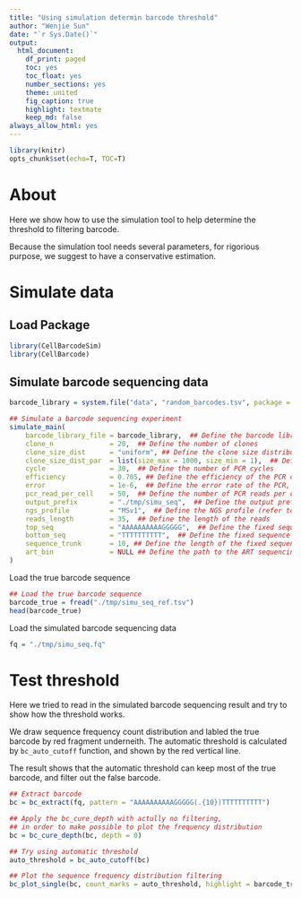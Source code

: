 ```yaml
---
title: "Using simulation determin barcode threshold"
author: "Wenjie Sun"
date: "`r Sys.Date()`"
output:
  html_document:
    df_print: paged
    toc: yes
    toc_float: yes
    number_sections: yes
    theme: united 
    fig_caption: true
    highlight: textmate
    keep_md: false 
always_allow_html: yes
---
```


```r
library(knitr)
opts_chunk$set(echo=T, TOC=T)
```

# About

Here we show how to use the simulation tool to help determine the threshold to filtering barcode.

Because the simulation tool needs several parameters, for rigorious purpose, we suggest to have a conservative estimation.

# Simulate data

## Load Package

```r
library(CellBarcodeSim)
library(CellBarcode)
```

## Simulate barcode sequencing data

```r
barcode_library = system.file("data", "random_barcodes.tsv", package = "CellBarcodeSim")

## Simulate a barcode sequencing experiment
simulate_main(
    barcode_library_file = barcode_library,  ## Define the barcode library
    clone_n              = 20,  ## Define the number of clones
    clone_size_dist      = "uniform", ## Define the clone size distribution
    clone_size_dist_par  = list(size_max = 1000, size_min = 1),  ## Define the parameters of the clone size distribution
    cycle                = 30,  ## Define the number of PCR cycles
    efficiency           = 0.705, ## Define the efficiency of the PCR cycle
    error                = 1e-6,  ## Define the error rate of the PCR, mutation per base per cycle
    pcr_read_per_cell    = 50,  ## Define the number of PCR reads per cell (clone_n)
    output_prefix        = "./tmp/simu_seq",  ## Define the output prefix
    ngs_profile          = "MSv1",  ## Define the NGS profile (refer to ART sequencing simulator manual)
    reads_length         = 35,  ## Define the length of the reads
    top_seq              = "AAAAAAAAAAGGGGG",  ## Define the fixed sequence at the 5' end of the reads to be added
    bottom_seq           = "TTTTTTTTTT",  ## Define the fixed sequence at the 3' end of the reads to be added
    sequence_trunk       = 10, ## Define the length of the fixed sequence to be added
    art_bin              = NULL ## Define the path to the ART sequencing simulator
)
```

Load the true barcode sequence

```r
## Load the true barcode sequence
barcode_true = fread("./tmp/simu_seq_ref.tsv")
head(barcode_true)
```

Load the simulated barcode sequencing data

```r
fq = "./tmp/simu_seq.fq"
```

# Test threshold

Here we tried to read in the simulated barcode sequencing result and try to show how the threshold works.

We draw sequence frequency count distribution and labled the true barcode by red fragment underneith.
The automatic threshold is calculated by `bc_auto_cutoff` function, and shown by the red vertical line.

The result shows that the automatic threshold can keep most of the true barcode, and filter out the false barcode.

```r
## Extract barcode 
bc = bc_extract(fq, pattern = "AAAAAAAAAAGGGGG(.{10})TTTTTTTTTT")

## Apply the bc_cure_depth with actully no filtering, 
## in order to make possible to plot the frequency distribution
bc = bc_cure_depth(bc, depth = 0)

## Try using automatic threshold
auto_threshold = bc_auto_cutoff(bc)

## Plot the sequence frequency distribution filtering
bc_plot_single(bc, count_marks = auto_threshold, highlight = barcode_true$seq)
```


